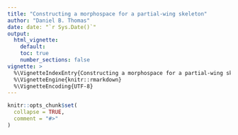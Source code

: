 ```yaml
---
title: "Constructing a morphospace for a partial-wing skeleton"
author: "Daniel B. Thomas"
date: date: "`r Sys.Date()`"
output: 
  html_vignette: 
    default:
    toc: true
    number_sections: false
vignette: >
  %\VignetteIndexEntry{Constructing a morphospace for a partial-wing skeleton}
  %\VignetteEngine{knitr::rmarkdown}
  %\VignetteEncoding{UTF-8}
---
```


```r
knitr::opts_chunk$set(
  collapse = TRUE,
  comment = "#>"
)
```

